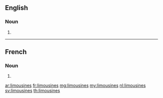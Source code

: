 ==English==

===Noun===
{{head|en|plural}}

# {{plural of|limousine|lang=en}}

----

==French==

===Noun===
{{head|fr|plural|g=?}}

# {{plural of|limousine|lang=fr}}

[[ar:limousines]]
[[fr:limousines]]
[[mg:limousines]]
[[my:limousines]]
[[nl:limousines]]
[[sv:limousines]]
[[th:limousines]]